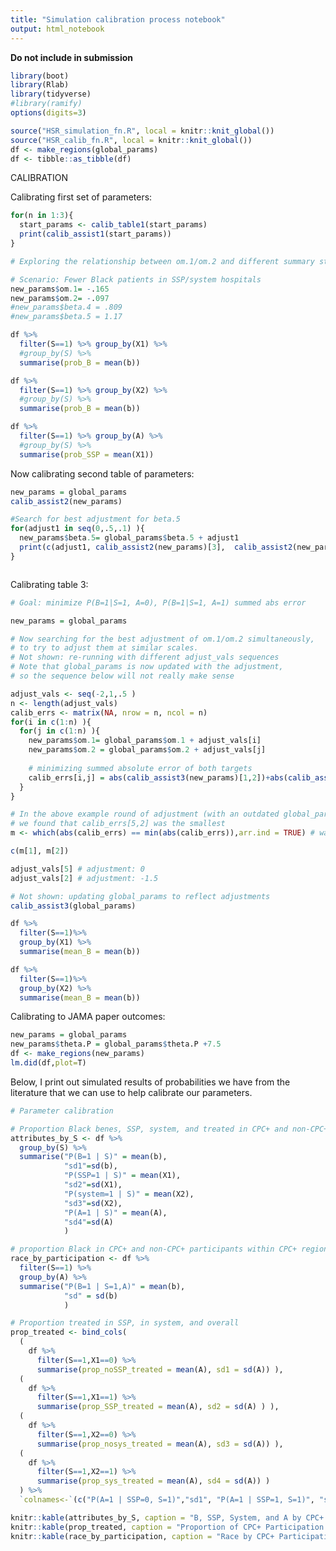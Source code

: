 ```yaml
---
title: "Simulation calibration process notebook"
output: html_notebook
---
```


**Do not include in submission**

```r
library(boot)
library(Rlab)
library(tidyverse)
#library(ramify)
options(digits=3)

source("HSR_simulation_fn.R", local = knitr::knit_global())
source("HSR_calib_fn.R", local = knitr::knit_global())
df <- make_regions(global_params)
df <- tibble::as_tibble(df)
```

CALIBRATION

Calibrating first set of parameters:

```r

for(n in 1:3){
  start_params <- calib_table1(start_params)  
  print(calib_assist1(start_params))
}

```


```r
# Exploring the relationship between om.1/om.2 and different summary statistics

# Scenario: Fewer Black patients in SSP/system hospitals
new_params$om.1= -.165
new_params$om.2= -.097
#new_params$beta.4 = .809
#new_params$beta.5 = 1.17

df %>% 
  filter(S==1) %>% group_by(X1) %>% 
  #group_by(S) %>%
  summarise(prob_B = mean(b))

df %>% 
  filter(S==1) %>% group_by(X2) %>% 
  #group_by(S) %>%
  summarise(prob_B = mean(b))

df %>% 
  filter(S==1) %>% group_by(A) %>% 
  #group_by(S) %>%
  summarise(prob_SSP = mean(X1))

```

Now calibrating second table of parameters: 

```r
new_params = global_params
calib_assist2(new_params)

#Search for best adjustment for beta.5
for(adjust1 in seq(0,.5,.1) ){
  new_params$beta.5= global_params$beta.5 + adjust1
  print(c(adjust1, calib_assist2(new_params)[3],  calib_assist2(new_params)[4]))
}



```

Calibrating table 3: 

```r
# Goal: minimize P(B=1|S=1, A=0), P(B=1|S=1, A=1) summed abs error

new_params = global_params

# Now searching for the best adjustment of om.1/om.2 simultaneously, 
# to try to adjust them at similar scales. 
# Not shown: re-running with different adjust_vals sequences
# Note that global_params is now updated with the adjustment, 
# so the sequence below will not really make sense

adjust_vals <- seq(-2,1,.5 )
n <- length(adjust_vals)
calib_errs <- matrix(NA, nrow = n, ncol = n)
for(i in c(1:n) ){
  for(j in c(1:n) ){
    new_params$om.1= global_params$om.1 + adjust_vals[i]
    new_params$om.2 = global_params$om.2 + adjust_vals[j]
    
    # minimizing summed absolute error of both targets
    calib_errs[i,j] = abs(calib_assist3(new_params)[1,2])+abs(calib_assist3(new_params)[2,2])
  }
}

# In the above example round of adjustment (with an outdated global_params),
# we found that calib_errs[5,2] was the smallest
m <- which(abs(calib_errs) == min(abs(calib_errs)),arr.ind = TRUE) # was 5,2

c(m[1], m[2])

adjust_vals[5] # adjustment: 0
adjust_vals[2] # adjustment: -1.5

# Not shown: updating global_params to reflect adjustments
calib_assist3(global_params)

```

```r
df %>% 
  filter(S==1)%>%
  group_by(X1) %>% 
  summarise(mean_B = mean(b))

df %>% 
  filter(S==1)%>%
  group_by(X2) %>% 
  summarise(mean_B = mean(b))
```

Calibrating to JAMA paper outcomes: 

```r
new_params = global_params
new_params$theta.P = global_params$theta.P +7.5
df <- make_regions(new_params)
lm.did(df,plot=T)
```

Below, I print out simulated results of probabilities we have from the literature that we can use to help calibrate our parameters. 

```r
# Parameter calibration

# Proportion Black benes, SSP, system, and treated in CPC+ and non-CPC+ regions
attributes_by_S <- df %>% 
  group_by(S) %>% 
  summarise("P(B=1 | S)" = mean(b),
            "sd1"=sd(b),
            "P(SSP=1 | S)" = mean(X1),
            "sd2"=sd(X1),
            "P(system=1 | S)" = mean(X2),
            "sd3"=sd(X2),
            "P(A=1 | S)" = mean(A),
            "sd4"=sd(A)
            ) 

# proportion Black in CPC+ and non-CPC+ participants within CPC+ regions
race_by_participation <- df %>% 
  filter(S==1) %>% 
  group_by(A) %>%
  summarise("P(B=1 | S=1,A)" = mean(b),
            "sd" = sd(b)
            ) 

# Proportion treated in SSP, in system, and overall
prop_treated <- bind_cols(
  (
    df %>% 
      filter(S==1,X1==0) %>% 
      summarise(prop_noSSP_treated = mean(A), sd1 = sd(A)) ),
  (
    df %>% 
      filter(S==1,X1==1) %>% 
      summarise(prop_SSP_treated = mean(A), sd2 = sd(A) ) ),
  (
    df %>% 
      filter(S==1,X2==0) %>% 
      summarise(prop_nosys_treated = mean(A), sd3 = sd(A)) ),
  (
    df %>% 
      filter(S==1,X2==1) %>% 
      summarise(prop_sys_treated = mean(A), sd4 = sd(A)) )
  ) %>% 
  `colnames<-`(c("P(A=1 | SSP=0, S=1)","sd1", "P(A=1 | SSP=1, S=1)", "sd2","P(A=1| sys=0, S=1)", "sd3","P(A=1 | sys=1, S=1)","sd4"))

knitr::kable(attributes_by_S, caption = "B, SSP, System, and A by CPC+ or non-CPC+ region")
knitr::kable(prop_treated, caption = "Proportion of CPC+ Participation by System/SSP status")
knitr::kable(race_by_participation, caption = "Race by CPC+ Participation")

```


